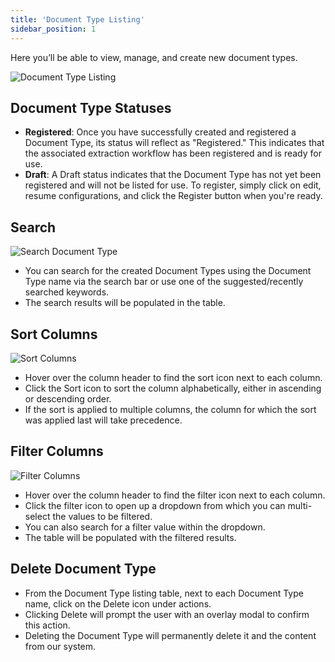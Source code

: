 ```yaml
---
title: 'Document Type Listing'
sidebar_position: 1
---
```


Here you’ll be able to view, manage, and create new document types.

<div className="image-container">
  <img src="https://d1r1e7xjkfj7nz.cloudfront.net/type2.png" alt="Document Type Listing" title="Document Type Listing" />
</div>

## Document Type Statuses

- **Registered**: Once you have successfully created and registered a Document Type, its status will reflect as "Registered." This indicates that the associated extraction workflow has been registered and is ready for use.
- **Draft**: A Draft status indicates that the Document Type has not yet been registered and will not be listed for use. To register, simply click on edit, resume configurations, and click the Register button when you're ready.

## Search

<div className="image-container">
  <img src="https://d1r1e7xjkfj7nz.cloudfront.net/type4.png" alt="Search Document Type" title="Search Document Type" />
</div>

- You can search for the created Document Types using the Document Type name via the search bar or use one of the suggested/recently searched keywords.
- The search results will be populated in the table.

## Sort Columns

<div className="image-container">
  <img src="https://d1r1e7xjkfj7nz.cloudfront.net/type5.png" alt="Sort Columns" title="Sort Columns" />
</div>

- Hover over the column header to find the sort icon next to each column.
- Click the Sort icon to sort the column alphabetically, either in ascending or descending order.
- If the sort is applied to multiple columns, the column for which the sort was applied last will take precedence.

## Filter Columns

<div className="image-container">
  <img src="https://d1r1e7xjkfj7nz.cloudfront.net/type6.png" alt="Filter Columns" title="Filter Columns" />
</div>

- Hover over the column header to find the filter icon next to each column.
- Click the filter icon to open up a dropdown from which you can multi-select the values to be filtered.
- You can also search for a filter value within the dropdown.
- The table will be populated with the filtered results.

## Delete Document Type

- From the Document Type listing table, next to each Document Type name, click on the Delete icon under actions.
- Clicking Delete will prompt the user with an overlay modal to confirm this action.
- Deleting the Document Type will permanently delete it and the content from our system.
